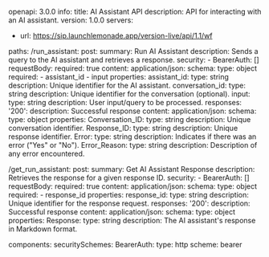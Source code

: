 openapi: 3.0.0
info:
  title: AI Assistant API
  description: API for interacting with an AI assistant.
  version: 1.0.0
servers:
  - url: https://sip.launchlemonade.app/version-live/api/1.1/wf

paths:
  /run_assistant:
    post:
      summary: Run AI Assistant
      description: Sends a query to the AI assistant and retrieves a response.
      security:
        - BearerAuth: []
      requestBody:
        required: true
        content:
          application/json:
            schema:
              type: object
              required:
                - assistant_id
                - input
              properties:
                assistant_id:
                  type: string
                  description: Unique identifier for the AI assistant.
                conversation_id:
                  type: string
                  description: Unique identifier for the conversation (optional).
                input:
                  type: string
                  description: User input/query to be processed.
      responses:
        '200':
          description: Successful response
          content:
            application/json:
              schema:
                type: object
                properties:
                  Conversation_ID:
                    type: string
                    description: Unique conversation identifier.
                  Response_ID:
                    type: string
                    description: Unique response identifier.
                  Error:
                    type: string
                    description: Indicates if there was an error ("Yes" or "No").
                  Error_Reason:
                    type: string
                    description: Description of any error encountered.
  
  /get_run_assistant:
    post:
      summary: Get AI Assistant Response
      description: Retrieves the response for a given response ID.
      security:
        - BearerAuth: []
      requestBody:
        required: true
        content:
          application/json:
            schema:
              type: object
              required:
                - response_id
              properties:
                response_id:
                  type: string
                  description: Unique identifier for the response request.
      responses:
        '200':
          description: Successful response
          content:
            application/json:
              schema:
                type: object
                properties:
                  Response:
                    type: string
                    description: The AI assistant's response in Markdown format.

components:
  securitySchemes:
    BearerAuth:
      type: http
      scheme: bearer
